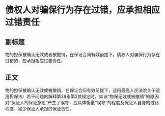 # 债权人对骗保行为存在过错，应承担相应过错责任
## 副标题
物的担保被确认无效或者被撤销，在保证合同有效前提下，债权人对骗保行为存在过错的，应承担相应过错责任。
## 正文
物的担保被确认无效或被撤销，在保证合同有效前提下，适用最高人民法院关于适用担保法〉若干问题的解释第38条第2款规定时，如该“物保无效或被撤销”的原因对“保证人的保证意思”产生了误导，应具体衡量“误导”的程度及保证人自身的过错程度，减少保证人承担的保证责任。